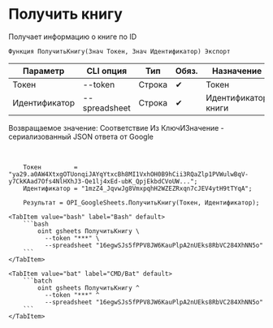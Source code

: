 ﻿---
sidebar_position: 2
description: Получить книгу и другие функции для работы с Google Sheets в Открытом пакете интеграций - бесплатной open-source библиотеке интеграций для 1С:Предприятие 8, OneScript и CLI
keywords: [1C, 1С, 1С:Предприятие, 1С:Предприятие 8.3, API, Интеграция, Сервисы, Обмен, OneScript, CLI, Google Sheets]
---


# Получить книгу
 Получает информацию о книге по ID



`Функция ПолучитьКнигу(Знач Токен, Знач Идентификатор) Экспорт`

  | Параметр | CLI опция | Тип | Обяз. | Назначение |
  |-|-|-|-|-|
  | Токен | --token | Строка | &#x2714; | Токен |
  | Идентификатор | --spreadsheet | Строка | &#x2714; | Идентификатор книги |

  
  Возвращаемое значение:   Соответствие Из КлючИЗначение - сериализованный JSON ответа от Google

<br/>




```bsl title="Пример использования для 1С:Предприятие/OneScript"
    Токен         = "ya29.a0AW4XtxgOTUonqiJAYqYtxcBh8MI1VxhOH0B9hCii3RQaZlp1PVWulwBqV-y7CkKAad7Ofs4NlHXhJ3-Qe1lj4xEd-ubK_QpjEkbdCVoUW...";
    Идентификатор = "1mzZ4_JqvwJg8VmxpqhH2WZEZRxqn7cJEV4ytH9tTYqA";

    Результат = OPI_GoogleSheets.ПолучитьКнигу(Токен, Идентификатор);
```
    

 <Tabs>
  
    <TabItem value="bash" label="Bash" default>
        ```bash
            oint gsheets ПолучитьКнигу \
              --token "***" \
              --spreadsheet "16egwSJs5fPPV8JW6KauPlpA2nUEks8RbVC284XhNN5o"
        ```
    </TabItem>
  
    <TabItem value="bat" label="CMD/Bat" default>
        ```batch
            oint gsheets ПолучитьКнигу ^
              --token "***" ^
              --spreadsheet "16egwSJs5fPPV8JW6KauPlpA2nUEks8RbVC284XhNN5o"
        ```
    </TabItem>
</Tabs>



